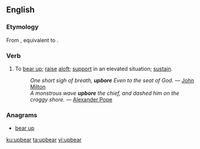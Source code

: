 ==English==

===Etymology===
From {{etyl|enm|en}} {{term|upberen|lang=enm}}, equivalent to {{prefix|up|bear|lang=en}}.

===Verb===
{{en-verb|upbears|upbearing|upbore|upborne|past_ptc2=upbore}}

# {{context|transitive|lang=en}} To [[bear up]]; [[raise]] [[aloft]]; [[support]] in an elevated situation; [[sustain]]. 
#: ''One short sigh of breath, '''upbore''' Even to the seat of God.'' &mdash; [[w:John Milton|John Milton]]
#: ''A monstrous wave '''upbore''' the chief, and dashed him on the craggy shore.'' &mdash; [[w:Alexander Pope|Alexander Pope]]

===Anagrams===
* [[bear up#English|bear up]]

[[ku:upbear]]
[[ta:upbear]]
[[vi:upbear]]